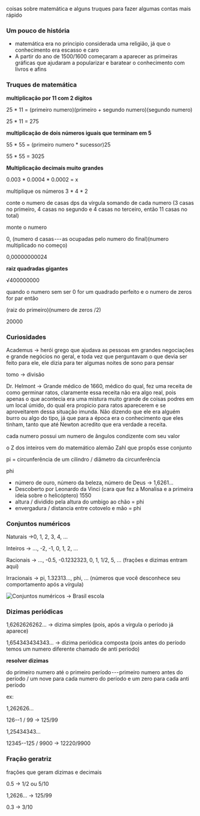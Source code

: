 





coisas sobre matemática e alguns truques para fazer algumas contas mais
rápido








### Um pouco de história

-   matemática era no principio considerada uma religião, já que o
    conhecimento era escasso e caro
-   A partir do ano de 1500/1600 começaram a aparecer as primeiras
    gráficas que ajudaram a popularizar e baratear o conhecimento com
    livros e afins








### Truques de matemática

**multiplicação por 11 com 2 dígitos**

25 \* 11 = (primeiro numero)(primeiro + segundo numero)(segundo numero)

25 \* 11 = 275

**multiplicação de dois números iguais que terminam em 5**

55 \* 55 = (primeiro numero \* sucessor)25

55 \* 55 = 3025

**Multiplicação decimais muito grandes**

0.003 \* 0.0004 \* 0.0002 = x

multiplique os números 3 \* 4 \* 2

conte o numero de casas dps da vírgula somando de cada numero (3 casas
no primeiro, 4 casas no segundo e 4 casas no terceiro, então 11 casas no
total)

monte o numero

0, (numero d casas --- as ocupadas pelo numero do final)(numero
multiplicado no começo)

0,00000000024

**raiz quadradas gigantes**

√400000000

quando o numero sem ser 0 for um quadrado perfeito e o numero de zeros
for par então

(raiz do primeiro)(numero de zeros /2)

20000








### Curiosidades

Academus → herói grego que ajudava as pessoas em grandes negociações e
grande negócios no geral, e toda vez que perguntavam o que devia ser
feito para ele, ele dizia para ter algumas noites de sono para pensar

tomo → divisão

Dr. Helmont → Grande médico de 1660, médico do qual, fez uma receita de
como germinar ratos, claramente essa receita não era algo real, pois
apenas o que acontecia era uma mistura muito grande de coisas podres em
um local úmido, do qual era propicio para ratos aparecerem e se
aproveitarem dessa situação imunda. Não dizendo que ele era alguém burro
ou algo do tipo, já que para a época era o conhecimento que eles tinham,
tanto que até Newton acredito que era verdade a receita.

cada numero possui um numero de ângulos condizente com seu valor

o Z dos inteiros vem do matemático alemão Zahl que propôs esse conjunto

pi = circunferência de um cilindro / diâmetro da circunferência

phi

-   número de ouro, número da beleza, número de Deus → 1,6261...
-   Descoberto por Leonardo da Vinci (cara que fez a Monalisa e a
    primeira ideia sobre o helicóptero) 1550
-   altura / dividido pela altura do umbigo ao chão = phi
-   envergadura / distancia entre cotovelo e mão = phi








### Conjuntos numéricos

Naturais →0, 1, 2, 3, 4, ...

Inteiros → ..., -2, -1, 0, 1, 2, ...

Racionais → ..., -0.5, -0.1232323, 0, 1, 1/2, 5, ... (frações e
dizimas entram aqui)

Irracionais → pi, 1.32313..., phi, ... (números que você desconhece
seu comportamento após a vírgula)

![Conjuntos numéricos → Brasil escola](image_1.png)








### Dizimas periódicas

1,6262626262... → dizima simples (pois, após a vírgula o período já
aparece)

1,654343434343... → dizima periódica composta (pois antes do período
temos um numero diferente chamado de anti período)

**resolver dizimas**

do primeiro numero até o primeiro período --- primeiro numero antes do
período / um nove para cada numero do período e um zero para cada anti
período

ex:

1,262626...

126--1 / 99 → 125/99

1,25434343...

12345--125 / 9900 → 12220/9900








### Fração geratriz

frações que geram dizimas e decimais

0.5 → 1/2 ou 5/10

1,2626... → 125/99

0.3 → 3/10


